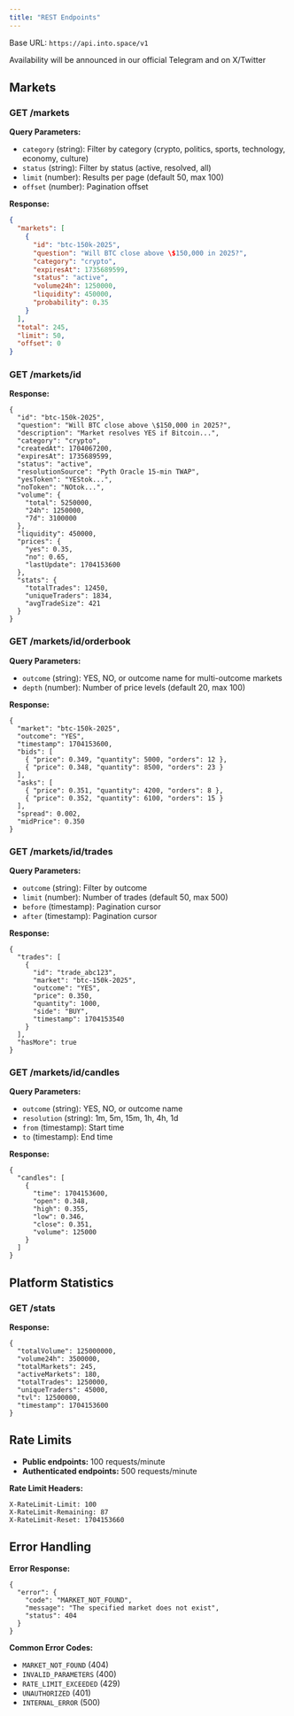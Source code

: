 ```yaml
---
title: "REST Endpoints"
---
```


Base URL: `https://api.into.space/v1`

<Info>
  Availability will be announced in our official Telegram and on X/Twitter
</Info>

## Markets

### GET /markets

**Query Parameters:**

- `category` (string): Filter by category (crypto, politics, sports, technology, economy, culture)
- `status` (string): Filter by status (active, resolved, all)
- `limit` (number): Results per page (default 50, max 100)
- `offset` (number): Pagination offset

**Response:**

```json
{
  "markets": [
    {
      "id": "btc-150k-2025",
      "question": "Will BTC close above \$150,000 in 2025?",
      "category": "crypto",
      "expiresAt": 1735689599,
      "status": "active",
      "volume24h": 1250000,
      "liquidity": 450000,
      "probability": 0.35
    }
  ],
  "total": 245,
  "limit": 50,
  "offset": 0
}
```

### GET /markets/id

**Response:**

```
{
  "id": "btc-150k-2025",
  "question": "Will BTC close above \$150,000 in 2025?",
  "description": "Market resolves YES if Bitcoin...",
  "category": "crypto",
  "createdAt": 1704067200,
  "expiresAt": 1735689599,
  "status": "active",
  "resolutionSource": "Pyth Oracle 15-min TWAP",
  "yesToken": "YEStok...",
  "noToken": "NOtok...",
  "volume": {
    "total": 5250000,
    "24h": 1250000,
    "7d": 3100000
  },
  "liquidity": 450000,
  "prices": {
    "yes": 0.35,
    "no": 0.65,
    "lastUpdate": 1704153600
  },
  "stats": {
    "totalTrades": 12450,
    "uniqueTraders": 1834,
    "avgTradeSize": 421
  }
}
```

### GET /markets/id/orderbook

**Query Parameters:**

- `outcome` (string): YES, NO, or outcome name for multi-outcome markets
- `depth` (number): Number of price levels (default 20, max 100)

**Response:**

```
{
  "market": "btc-150k-2025",
  "outcome": "YES",
  "timestamp": 1704153600,
  "bids": [
    { "price": 0.349, "quantity": 5000, "orders": 12 },
    { "price": 0.348, "quantity": 8500, "orders": 23 }
  ],
  "asks": [
    { "price": 0.351, "quantity": 4200, "orders": 8 },
    { "price": 0.352, "quantity": 6100, "orders": 15 }
  ],
  "spread": 0.002,
  "midPrice": 0.350
}
```

### GET /markets/id/trades

**Query Parameters:**

- `outcome` (string): Filter by outcome
- `limit` (number): Number of trades (default 50, max 500)
- `before` (timestamp): Pagination cursor
- `after` (timestamp): Pagination cursor

**Response:**

```
{
  "trades": [
    {
      "id": "trade_abc123",
      "market": "btc-150k-2025",
      "outcome": "YES",
      "price": 0.350,
      "quantity": 1000,
      "side": "BUY",
      "timestamp": 1704153540
    }
  ],
  "hasMore": true
}
```

### GET /markets/id/candles

**Query Parameters:**

- `outcome` (string): YES, NO, or outcome name
- `resolution` (string): 1m, 5m, 15m, 1h, 4h, 1d
- `from` (timestamp): Start time
- `to` (timestamp): End time

**Response:**

```
{
  "candles": [
    {
      "time": 1704153600,
      "open": 0.348,
      "high": 0.355,
      "low": 0.346,
      "close": 0.351,
      "volume": 125000
    }
  ]
}
```

## Platform Statistics

### GET /stats

**Response:**

```
{
  "totalVolume": 125000000,
  "volume24h": 3500000,
  "totalMarkets": 245,
  "activeMarkets": 180,
  "totalTrades": 1250000,
  "uniqueTraders": 45000,
  "tvl": 12500000,
  "timestamp": 1704153600
}
```

## Rate Limits

- **Public endpoints:** 100 requests/minute
- **Authenticated endpoints:** 500 requests/minute

**Rate Limit Headers:**

```
X-RateLimit-Limit: 100
X-RateLimit-Remaining: 87
X-RateLimit-Reset: 1704153660
```

## Error Handling

**Error Response:**

```
{
  "error": {
    "code": "MARKET_NOT_FOUND",
    "message": "The specified market does not exist",
    "status": 404
  }
}
```

**Common Error Codes:**

- `MARKET_NOT_FOUND` (404)
- `INVALID_PARAMETERS` (400)
- `RATE_LIMIT_EXCEEDED` (429)
- `UNAUTHORIZED` (401)
- `INTERNAL_ERROR` (500)
